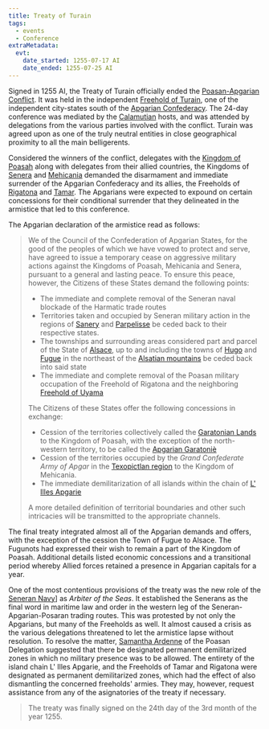 ```yaml
---
title: Treaty of Turain
tags:
  - events
  - Conference
extraMetadata:
  evt:
    date_started: 1255-07-17 AI
    date_ended: 1255-07-25 AI
---
```



Signed in 1255 AI, the Treaty of Turain officially ended the
[Poasan-Apgarian Conflict](./poasan-apgarian-conflict/index.mdx). It was
held in the independent [Freehold of Turain](../locations/turain.mdx), one of the
independent city-states south of the
[Apgarian Confederacy](../locations/apgar.mdx). The 24-day conference was mediated
by the [Calamutian](../locations/calamutz.mdx) hosts, and was attended by
delegations from the various parties involved with the conflict. Turain was
agreed upon as one of the truly neutral entities in close geographical proximity
to all the main belligerents.

Considered the winners of the conflict, delegates with the
[Kingdom of Poasah](../locations/poasah.mdx) along with delegates from their
allied countries, the Kingdoms of [Senera](../locations/senera.mdx) and
[Mehicania](../locations/mehicania.mdx) demanded the disarmament and immediate
surrender of the Apgarian Confederacy and its allies, the Freeholds of
[Rigatona](../locations/rigatona.mdx) and [Tamar](../locations/tamar.mdx). The
Apgarians were expected to expound on certain concessions for their conditional
surrender that they delineated in the armistice that led to this conference.

The Apgarian declaration of the armistice read as follows:

> We of the Council of the Confederation of Apgarian States, for the good of the
> peoples of which we have vowed to protect and serve, have agreed to issue a
> temporary cease on aggressive military actions against the Kingdoms of Poasah,
> Mehicania and Senera, pursuant to a general and lasting peace. To ensure this
> peace, however, the Citizens of these States demand the following points:
>
> - The immediate and complete removal of the Seneran naval blockade of the
>   Harmatic trade routes
> - Territories taken and occupied by Seneran military action in the regions of
>   [Sanery](../locations/sanery.mdx) and [Parpelisse](../locations/parpelisse.mdx)
>   be ceded back to their respective states.
> - The townships and surrounding areas considered part and parcel of the State
>   of [Alsace](../locations/alsace.mdx), up to and including the towns of
>   [Hugo](../locations/hugo.mdx) and [Fugue](../locations/fugue.mdx) in the
>   northeast of the [Alsatian mountains](../locations/alsatian-mountains.mdx) be
>   ceded back into said state
> - The immediate and complete removal of the Poasan military occupation of the
>   Freehold of Rigatona and the neighboring
>   [Freehold of Uyama](../locations/uyama.mdx)
>
> The Citizens of these States offer the following concessions in exchange:
>
> - Cession of the territories collectively called the
>   [Garatonian Lands](../locations/garatonian-lands.mdx) to the Kingdom of
>   Poasah, with the exception of the north-western territory, to be called the
>   [Apgarian Garatoniè](../locations/garatonie.mdx)
> - Cession of the territories occupied by the _Grand Confederate Army of Apgar_
>   in the [Texopictlan region](../locations/texopictlan.mdx) to the Kingdom of
>   Mehicania.
> - The immediate demilitarization of all islands within the chain of
>   [L' Illes Apgarie](../locations/l-illes-apgarie.mdx)
>
> A more detailed definition of territorial boundaries and other such
> intricacies will be transmitted to the appropriate channels.

The final treaty integrated almost all of the Apgarian demands and offers, with
the exception of the cession the Town of Fugue to Alsace. The Fugunots had
expressed their wish to remain a part of the Kingdom of Poasah. Additional
details listed economic concessions and a transitional period whereby Allied
forces retained a presence in Apgarian capitals for a year.

One of the most contentious provisions of the treaty was the new role of the
[Seneran Navy](../organizations/seneran-military.mdx#navy)] as _Arbiter of the
Seas_. It established the Senerans as the final word in maritime law and order
in the western leg of the Seneran-Apgarian-Posaran trading routes. This was
protested by not only the Apgarians, but many of the Freeholds as well. It
almost caused a crisis as the various delegations threatened to let the
armistice lapse without resolution. To resolve the matter,
[Samantha Ardenne](../characters/samantha-ardenne.mdx) of the Poasan Delegation
suggested that there be designated permanent demilitarized zones in which no
military presence was to be allowed. The entirety of the island chain L' Illes
Apgarie, and the Freeholds of Tamar and Rigatona were designated as permanent
demilitarized zones, which had the effect of also dismantling the concerned
freeholds' armies. They may, however, request assistance from any of the
asignatories of the treaty if necessary.

> The treaty was finally signed on the 24th day of the 3rd month of the
> year 1255.
